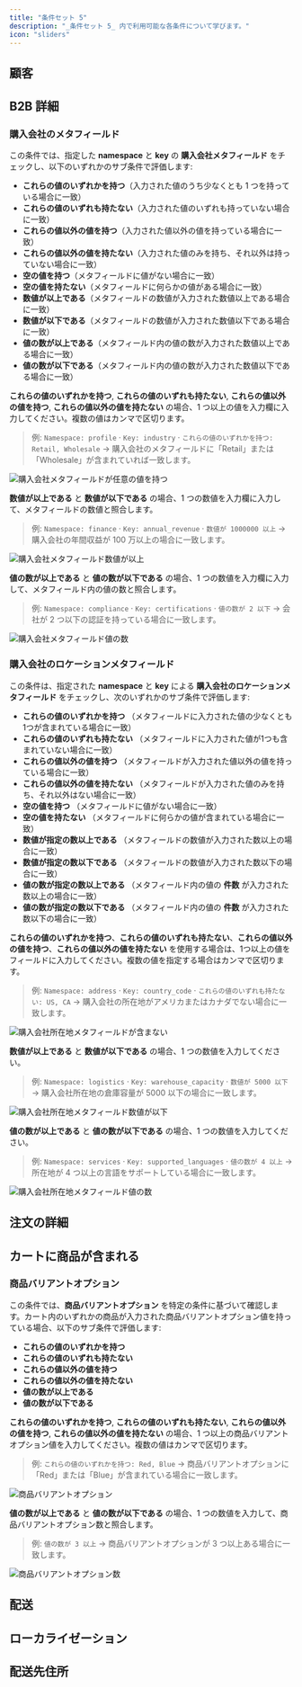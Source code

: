 ```yaml
---
title: "条件セット 5"
description: "_条件セット 5_ 内で利用可能な各条件について学びます。"
icon: "sliders"
---
```



<Always />

<PreviousAllConditionsInvalid />

## 顧客

<NewCustomer />
<RepeatCustomer />
<CustomerTotalPreviousSpent />
<EmailAddress />
<CustomerTag />
<CustomerTags />

## B2B 詳細

### 購入会社のメタフィールド

この条件では、指定した **namespace** と **key** の **購入会社メタフィールド** をチェックし、以下のいずれかのサブ条件で評価します:

- **これらの値のいずれかを持つ**（入力された値のうち少なくとも 1 つを持っている場合に一致）
- **これらの値のいずれも持たない**（入力された値のいずれも持っていない場合に一致）
- **これらの値以外の値を持つ**（入力された値以外の値を持っている場合に一致）
- **これらの値以外の値を持たない**（入力された値のみを持ち、それ以外は持っていない場合に一致）
- **空の値を持つ**（メタフィールドに値がない場合に一致）
- **空の値を持たない**（メタフィールドに何らかの値がある場合に一致）
- **数値が以上である**（メタフィールドの数値が入力された数値以上である場合に一致）
- **数値が以下である**（メタフィールドの数値が入力された数値以下である場合に一致）
- **値の数が以上である**（メタフィールド内の値の数が入力された数値以上である場合に一致）
- **値の数が以下である**（メタフィールド内の値の数が入力された数値以下である場合に一致）

**これらの値のいずれかを持つ**, **これらの値のいずれも持たない**, **これらの値以外の値を持つ**, **これらの値以外の値を持たない** の場合、1 つ以上の値を入力欄に入力してください。複数の値はカンマで区切ります。

> 例: `Namespace: profile` · `Key: industry` · `これらの値のいずれかを持つ: Retail, Wholesale` → 購入会社のメタフィールドに「Retail」または「Wholesale」が含まれていれば一致します。

<img
  src="/images/essentials/condition-sets/purchasing-company-metafield-has-any-value.webp"
  alt="購入会社メタフィールドが任意の値を持つ"
/>

**数値が以上である** と **数値が以下である** の場合、1 つの数値を入力欄に入力して、メタフィールドの数値と照合します。

> 例: `Namespace: finance` · `Key: annual_revenue` · `数値が 1000000 以上` → 購入会社の年間収益が 100 万以上の場合に一致します。

<img
  src="/images/essentials/condition-sets/purchasing-company-metafield-greater-value.webp"
  alt="購入会社メタフィールド数値が以上"
/>

**値の数が以上である** と **値の数が以下である** の場合、1 つの数値を入力欄に入力して、メタフィールド内の値の数と照合します。

> 例: `Namespace: compliance` · `Key: certifications` · `値の数が 2 以下` → 会社が 2 つ以下の認証を持っている場合に一致します。

<img
  src="/images/essentials/condition-sets/purchasing-company-metafield-values-count.webp"
  alt="購入会社メタフィールド値の数"
/>

### 購入会社のロケーションメタフィールド

この条件は、指定された **namespace** と **key** による **購入会社のロケーションメタフィールド** をチェックし、次のいずれかのサブ条件で評価します:

- **これらの値のいずれかを持つ** （メタフィールドに入力された値の少なくとも1つが含まれている場合に一致）
- **これらの値のいずれも持たない** （メタフィールドに入力された値が1つも含まれていない場合に一致）
- **これらの値以外の値を持つ** （メタフィールドが入力された値以外の値を持っている場合に一致）
- **これらの値以外の値を持たない** （メタフィールドが入力された値のみを持ち、それ以外はない場合に一致）
- **空の値を持つ** （メタフィールドに値がない場合に一致）
- **空の値を持たない** （メタフィールドに何らかの値が含まれている場合に一致）
- **数値が指定の数以上である** （メタフィールドの数値が入力された数以上の場合に一致）
- **数値が指定の数以下である** （メタフィールドの数値が入力された数以下の場合に一致）
- **値の数が指定の数以上である** （メタフィールド内の値の **件数** が入力された数以上の場合に一致）
- **値の数が指定の数以下である** （メタフィールド内の値の **件数** が入力された数以下の場合に一致）

**これらの値のいずれかを持つ**、**これらの値のいずれも持たない**、**これらの値以外の値を持つ**、**これらの値以外の値を持たない** を使用する場合は、1つ以上の値をフィールドに入力してください。複数の値を指定する場合はカンマで区切ります。

> 例: `Namespace: address` · `Key: country_code` · `これらの値のいずれも持たない: US, CA` → 購入会社の所在地がアメリカまたはカナダでない場合に一致します。

<img
  src="/images/essentials/condition-sets/purchasing-company-location-metafield-does-not-have.webp"
  alt="購入会社所在地メタフィールドが含まない"
/>

**数値が以上である** と **数値が以下である** の場合、1 つの数値を入力してください。

> 例: `Namespace: logistics` · `Key: warehouse_capacity` · `数値が 5000 以下` → 購入会社所在地の倉庫容量が 5000 以下の場合に一致します。

<img
  src="/images/essentials/condition-sets/purchasing-company-location-metafield-less-value.webp"
  alt="購入会社所在地メタフィールド数値が以下"
/>

**値の数が以上である** と **値の数が以下である** の場合、1 つの数値を入力してください。

> 例: `Namespace: services` · `Key: supported_languages` · `値の数が 4 以上` → 所在地が 4 つ以上の言語をサポートしている場合に一致します。

<img
  src="/images/essentials/condition-sets/purchasing-company-location-metafield-values-count.webp"
  alt="購入会社所在地メタフィールド値の数"
/>

## 注文の詳細

<OrderTotalAmount />
<OrderSubtotalAmount />
<OrderTotalQuantity />
<OrderTotalWeight />

## カートに商品が含まれる

<ProductTag />
<ProductTags />

### 商品バリアントオプション

この条件では、**商品バリアントオプション** を特定の条件に基づいて確認します。カート内のいずれかの商品が入力された商品バリアントオプション値を持っている場合、以下のサブ条件で評価します:

- **これらの値のいずれかを持つ**
- **これらの値のいずれも持たない**
- **これらの値以外の値を持つ**
- **これらの値以外の値を持たない**
- **値の数が以上である**
- **値の数が以下である**

**これらの値のいずれかを持つ**, **これらの値のいずれも持たない**, **これらの値以外の値を持つ**, **これらの値以外の値を持たない** の場合、1 つ以上の商品バリアントオプション値を入力してください。複数の値はカンマで区切ります。

> 例: `これらの値のいずれかを持つ: Red, Blue` → 商品バリアントオプションに「Red」または「Blue」が含まれている場合に一致します。

<img
  src="/images/essentials/condition-sets/product-variant-option.webp"
  alt="商品バリアントオプション"
/>

**値の数が以上である** と **値の数が以下である** の場合、1 つの数値を入力して、商品バリアントオプション数と照合します。

> 例: `値の数が 3 以上` → 商品バリアントオプションが 3 つ以上ある場合に一致します。

<img
  src="/images/essentials/condition-sets/count-product-variant-option.webp"
  alt="商品バリアントオプション数"
/>

## 配送

<SelectedShippingTypeShipPickup />
<ShippingMethodsAvailable />

## ローカライゼーション

<UserLanguage />
<Market />

## 配送先住所

<ShippingAddressIsEmpty />
<ShippingAddressIsNotEmpty />
<FullNameFirstNameLastName />
<FirstName />
<LastName />
<Company />
<PhoneNumber />
<CityArea />
<ProvinceCodeStateCode />
<Country />
<ZipCodePostalCode />
